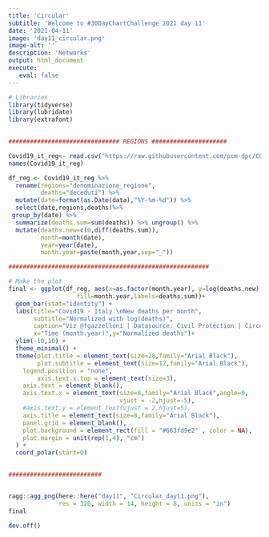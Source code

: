 ```yaml
---
title: 'Circular'
subtitle: 'Welcome to #30DayChartChallenge 2021 day 11'
date: '2021-04-11'
image: 'day11_circular.png'
image-alt: ''
description: 'Networks'
output: html_document
execute: 
   eval: false
---
```




```r

# Libraries
library(tidyverse)
library(lubridate)
library(extrafont)

  
############################### REGIONS #####################  

Covid19_it_reg<- read.csv("https://raw.githubusercontent.com/pcm-dpc/COVID-19/master/dati-regioni/dpc-covid19-ita-regioni.csv")
names(Covid19_it_reg)

df_reg <- Covid19_it_reg %>%
  rename(regions="denominazione_regione",
         deaths="deceduti") %>%
  mutate(date=format(as.Date(data),"%Y-%m-%d")) %>%
  select(date,regions,deaths)%>%
 group_by(date) %>%
  summarize(deaths.sum=sum(deaths)) %>% ungroup() %>%
  mutate(deaths.new=c(0,diff(deaths.sum)),
         month=month(date),
         year=year(date),
         month.year=paste(month,year,sep="_"))

########################################################

# Make the plot
final <- ggplot(df_reg, aes(x=as.factor(month.year), y=log(deaths.new),
                   fill=month.year,labels=deaths.sum))+ 
  geom_bar(stat="identity") +
  labs(title="Covid19 - Italy \nNew deaths per month",
       subtitle="Normalized with log(deaths)",
       caption="Viz @fgazzelloni | Datasource: Civil Protection | Circular Day 11",
       x="Time (month.year)",y="Normalized deaths")+
  ylim(-10,10) +
  theme_minimal() +
  theme(plot.title = element_text(size=28,family="Arial Black"),
        plot.subtitle = element_text(size=12,family="Arial Black"),
    legend.position = "none",
        axis.text.x.top = element_text(size=3),
    axis.text = element_blank(),
    axis.text.x = element_text(size=8,family="Arial Black",angle=0,
                               vjust = -2,hjust=-5),
    #axis.text.y = element_text(vjust = 2,hjust=5),
    axis.title = element_text(size=8,family="Arial Black"),
    panel.grid = element_blank(),
    plot.background = element_rect(fill = "#663fd9e2" , color = NA),
    plot.margin = unit(rep(1,4), "cm") 
  ) +
  coord_polar(start=0) 
  

##########################


ragg::agg_png(here::here("day11", "Circular_day11.png"),
              res = 320, width = 14, height = 8, units = "in")
final

dev.off()
```

